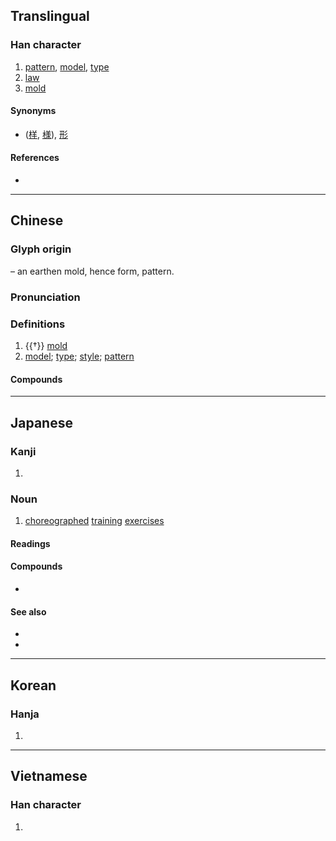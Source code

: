 {{character info/new}}
==Translingual==

===Han character===
{{Han char|rn=32|rad=土|as=06|sn=9|four=12104|canj=MNG|ids=⿱刑土}}

# [[pattern]], [[model]], [[type]]
# [[law]]
# [[mold]]

====Synonyms====
* {{sense|form}} {{l|mul|樣}} ([[样]], [[様]]), [[形]]

====References====
* {{Han ref|kx=0227.280|dkj=05030|dj=0463.180|hdz=10436.110|uh=578B|ud=22411|bh=ABAC|bd=43948}}

----

==Chinese==
{{zh-forms}}

===Glyph origin===
{{Han etym}}
{{Han compound|刑|土|t2=earth|ls=psc|c1=p|c2=s}} – an earthen mold, hence form, pattern.

===Pronunciation===
{{zh-pron
|m=xíng
|c=jing4
|mn=hêng
|mc=y
|oc=y
|cat=n
}}

===Definitions===
{{zh-hanzi}}

# {{†}} [[mold]]
# [[model]]; [[type]]; [[style]]; [[pattern]]

====Compounds====
{{zh-der|人口轉型|句型|大型|大型油輪|巨型|定型|大型電腦|原型|型式|典型作風|大帶型|外型|意識型態|典型人物|心型|大型家電|型別轉換|小型股|公路類型|小型|中型|微型|典型足式|型錄|小型報|大型節目|大型企業|型態|型號|反叛型|典型|型鋼|林型|模型玩具|成型|整型|模型|模型飛機|碟型天線|石膏模型|核型|熱定型|生活型態|特型演員|流線型|新型|整型外科|體型|類型|蠟原型|舊型|題型|重型|雛型|臺型|網路型錄|造型|髮型|轉型|轉型期|臉型|血型|線型函數}}

----

==Japanese==

===Kanji===
{{ja-kanji|grade=4|rs=土06}}

# {{defn|lang=ja|sort=土06}}

===Noun===
{{ja-noun|かた}}

# {{lb|ja|martial arts}} [[choreograph]]ed [[training]] [[exercise]]s

====Readings====
{{ja-readings
|goon=ぎょう
|kanon=けい
|kun=かた-
}}

====Compounds====
* {{ja-r|模型|もけい}}

====See also====
* {{pedialite|lang=ja}}
* {{pedialite|Kata}}

----

==Korean==

===Hanja===
{{ko-hanja|hangeul=형|rv=hyeong|mr=hyŏng}}

# {{defn|lang=ko|sort=土06}}

----

==Vietnamese==

===Han character===
{{vi-hantu|hình|rs=土06}}

# {{defn|lang=vi|sort=土06}}